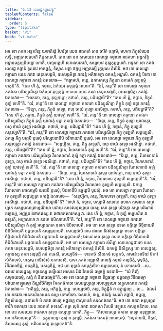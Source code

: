```yaml
---
title: "6.13 ពេលដ្ឋកច្ចានវត្ថុ"
tableOfContents: false
sidebar:
  order: 5
type: "tipitaka"
basket: "vi"
book: "vi-maha"
---
```



<DynamicBreadcrumb />

<Division number="284" book="vi-maha">

<Paragraph number="1288" book="vi-maha">
អថ ខោ ភគវា អន្ធកវិន្ទេ យថាភិរន្តំ វិហរិត្វា យេន រាជគហំ តេន ចារិកំ បក្កាមិ, មហតា ភិក្ខុសំឃេន សទ្ធឹ, អឌ្ឍតេលសេហិ ភិក្ខុសតេហិ. តេន ខោ បន សមយេន ពេលដ្ឋោ កច្ចានោ រាជគហា អន្ធកវិន្ទំ អទ្ធានមគ្គប្បដិបន្នោ ហោតិ, បញ្ចមត្តេហិ សកដសតេហិ, សព្ពេហេវ គុឡកុម្ភបូរេហិ. អទ្ទសា ខោ ភគវា ពេលដ្ឋំ កច្ចានំ ទូរតោវ អាគច្ឆន្តំ, ទិស្វាន មគ្គា ឱក្កម្ម អញ្ញតរស្មឹ រុក្ខមូលេ និសីទិ.
</Paragraph>

<Paragraph number="1289" book="vi-maha">
អថ ខោ ពេលដ្ឋោ កច្ចានោ យេន ភគវា តេនុបសង្កមិ, ឧបសង្កមិត្វា ភគវន្តំ អភិវាទេត្វា ឯកមន្តំ អដ្ឋាសិ. ឯកមន្តំ ឋិតោ ខោ ពេលដ្ឋោ កច្ចានោ ភគវន្តំ ឯតទវោច—  “ឥច្ឆាមហំ, ភន្តេ, ឯកមេកស្ស ភិក្ខុនោ ឯកមេកំ គុឡកុម្ភំ ទាតុន៑”តិ. “តេន ហិ ត្វំ, កច្ចាន, ឯកំយេវ គុឡកុម្ភំ អាហរា”តិ. “ឯវំ, ភន្តេ”តិ ខោ ពេលដ្ឋោ កច្ចានោ ភគវតោ បដិស្សុណិត្វា ឯកំយេវ គុឡកុម្ភំ អាទាយ យេន ភគវា តេនុបសង្កមិ, ឧបសង្កមិត្វា ភគវន្តំ ឯតទវោច—  “អាភតោ, ភន្តេ, គុឡកុម្ភោ; កថាហំ, ភន្តេ, បដិបជ្ជាមី”តិ? “តេន ហិ ត្វំ, កច្ចាន, ភិក្ខូនំ គុឡំ ទេហី”តិ. “ឯវំ, ភន្តេ”តិ ខោ ពេលដ្ឋោ កច្ចានោ ភគវតោ បដិស្សុណិត្វា ភិក្ខូនំ គុឡំ ទត្វា ភគវន្តំ ឯតទវោច—  “ទិន្នោ, ភន្តេ, ភិក្ខូនំ គុឡោ, ពហុ ចាយំ គុឡោ អវសិដ្ឋោ. កថាហំ, ភន្តេ, បដិបជ្ជាមី”តិ? “តេន ហិ ត្វំ, កច្ចាន, ភិក្ខូនំ គុឡំ យាវទត្ថំ ទេហី”តិ. “ឯវំ, ភន្តេ”តិ ខោ ពេលដ្ឋោ កច្ចានោ ភគវតោ បដិស្សុណិត្វា ភិក្ខូនំ គុឡំ យាវទត្ថំ ទត្វា ភគវន្តំ ឯតទវោច—  “ទិន្នោ, ភន្តេ, ភិក្ខូនំ គុឡោ យាវទត្ថោ, ពហុ ចាយំ គុឡោ អវសិដ្ឋោ. កថាហំ, ភន្តេ, បដិបជ្ជាមី”តិ? “តេន ហិ ត្វំ, កច្ចាន, ភិក្ខូ គុឡេហិ សន្តប្បេហី”តិ. “ឯវំ, ភន្តេ”តិ ខោ ពេលដ្ឋោ កច្ចានោ ភគវតោ បដិស្សុណិត្វា ភិក្ខូ គុឡេហិ សន្តប្បេសិ. ឯកច្ចេ ភិក្ខូ បត្តេបិ បូរេសុំ បរិស្សាវនានិបិ ថវិកាយោបិ បូរេសុំ. អថ ខោ ពេលដ្ឋោ កច្ចានោ ភិក្ខូ គុឡេហិ សន្តប្បេត្វា ភគវន្តំ ឯតទវោច—  “សន្តប្បិតា, ភន្តេ, ភិក្ខូ គុឡេហិ, ពហុ ចាយំ គុឡោ អវសិដ្ឋោ. កថាហំ, ភន្តេ, បដិបជ្ជាមី”តិ? “តេន ហិ ត្វំ, កច្ចាន, វិឃាសាទានំ គុឡំ ទេហី”តិ. “ឯវំ, ភន្តេ”តិ ខោ ពេលដ្ឋោ កច្ចានោ ភគវតោ បដិស្សុណិត្វា វិឃាសាទានំ គុឡំ ទត្វា ភគវន្តំ ឯតទវោច—  “ទិន្នោ, ភន្តេ, វិឃាសាទានំ គុឡោ, ពហុ ចាយំ គុឡោ អវសិដ្ឋោ. កថាហំ, ភន្តេ, បដិបជ្ជាមី”តិ? “តេន ហិ ត្វំ, កច្ចាន, វិឃាសាទានំ គុឡំ យាវទត្ថំ ទេហី”តិ. “ឯវំ, ភន្តេ”តិ ខោ ពេលដ្ឋោ កច្ចានោ ភគវតោ បដិស្សុណិត្វា វិឃាសាទានំ គុឡំ យាវទត្ថំ ទត្វា ភគវន្តំ ឯតទវោច—  “ទិន្នោ, ភន្តេ, វិឃាសាទានំ គុឡោ យាវទត្ថោ, ពហុ ចាយំ គុឡោ អវសិដ្ឋោ. កថាហំ, ភន្តេ, បដិបជ្ជាមី”តិ? “តេន ហិ ត្វំ, កច្ចាន, វិឃាសាទេ គុឡេហិ សន្តប្បេហី”តិ. “ឯវំ, ភន្តេ”តិ ខោ ពេលដ្ឋោ កច្ចានោ ភគវតោ បដិស្សុណិត្វា វិឃាសាទេ គុឡេហិ សន្តប្បេសិ. ឯកច្ចេ វិឃាសាទា កោលម្ពេបិ ឃដេបិ បូរេសុំ, បិដកានិបិ ឧច្ឆង្គេបិ បូរេសុំ. អថ ខោ ពេលដ្ឋោ កច្ចានោ វិឃាសាទេ គុឡេហិ សន្តប្បេត្វា ភគវន្តំ ឯតទវោច—  “សន្តប្បិតា, ភន្តេ, វិឃាសាទា គុឡេហិ, ពហុ ចាយំ គុឡោ អវសិដ្ឋោ. កថាហំ, ភន្តេ, បដិបជ្ជាមី”តិ? “នាហំ តំ, កច្ចាន, បស្សាមិ សទេវកេ លោកេ សមារកេ សព្រហ្មកេ សស្សមណព្រាហ្មណិយា បជាយ សទេវមនុស្សាយ យស្ស សោ គុឡោ បរិភុត្តោ សម្មា បរិណាមំ គច្ឆេយ្យ, អញ្ញត្រ តថាគតស្ស វា តថាគតសាវកស្ស វា. តេន ហិ ត្វំ, កច្ចាន, តំ គុឡំ អប្បហរិតេ វា ឆឌ្ឌេហិ, អប្បាណកេ វា ឧទកេ ឱបិលាបេហី”តិ. “ឯវំ, ភន្តេ”តិ ខោ ពេលដ្ឋោ កច្ចានោ ភគវតោ បដិស្សុណិត្វា តំ គុឡំ អប្បាណកេ ឧទកេ ឱបិលាបេតិ. អថ ខោ សោ គុឡោ ឧទកេ បក្ខិត្តោ ចិច្ចិដាយតិ ចិដិចិដាយតិ បធូបាយតិ សម្បធូបាយតិ. សេយ្យថាបិ នាម ផាលោ ទិវសំសន្តត្តោ ឧទកេ បក្ខិត្តោ ចិច្ចិដាយតិ ចិដិចិដាយតិ បធូបាយតិ សម្បធូបាយតិ; ឯវមេវ សោ គុឡោ ឧទកេ បក្ខិត្តោ ចិច្ចិដាយតិ ចិដិចិដាយតិ បធូបាយតិ សម្បធូបាយតិ.
</Paragraph>

<Paragraph number="1290" book="vi-maha">
អថ ខោ ពេលដ្ឋោ កច្ចានោ សំវិគ្គោ លោមហដ្ឋជាតោ យេន ភគវា តេនុបសង្កមិ, ឧបសង្កមិត្វា ភគវន្តំ អភិវាទេត្វា ឯកមន្តំ និសីទិ. ឯកមន្តំ និសិន្នស្ស ខោ ពេលដ្ឋស្ស កច្ចានស្ស ភគវា អនុបុព្ពឹ កថំ កថេសិ, សេយ្យថិទំ—  ទានកថំ សីលកថំ សគ្គកថំ, កាមានំ អាទីនវំ ឱការំ សំកិលេសំ, នេក្ខម្មេ អានិសំសំ បកាសេសិ. យទា ភគវា អញ្ញាសិ ពេលដ្ឋំ កច្ចានំ កល្លចិត្តំ, មុទុចិត្តំ, វិនីវរណចិត្តំ, ឧទគ្គចិត្តំ, បសន្នចិត្តំ, អថ យា ពុទ្ធានំ សាមុក្កំសិកា ធម្មទេសនា, តំ បកាសេសិ …បេ…  ឯវមេវ ពេលដ្ឋស្ស កច្ចានស្ស តស្មឹយេវ អាសនេ វិរជំ វីតមលំ ធម្មចក្ខុំ ឧទបាទិ—  “យំ កិញ្ចិ សមុទយធម្មំ, សព្ពំ តំ និរោធធម្មន៑”តិ. អថ ខោ ពេលដ្ឋោ កច្ចានោ ទិដ្ឋធម្មោ បត្តធម្មោ វិទិតធម្មោ បរិយោគាឡ្ហធម្មោ តិណ្ណវិចិកិច្ឆោ វិគតកថំកថោ វេសារជ្ជប្បត្តោ អបរប្បច្ចយោ សត្ថុសាសនេ ភគវន្តំ ឯតទវោច—  “អភិក្កន្តំ, ភន្តេ, អភិក្កន្តំ, ភន្តេ. សេយ្យថាបិ, ភន្តេ, និក្កុជ្ជិតំ វា ឧក្កុជ្ជេយ្យ …បេ…  ឯវមេវំ ខោ ភគវតា អនេកបរិយាយេន ធម្មោ បកាសិតោ. ឯសាហំ, ភន្តេ, ភគវន្តំ សរណំ គច្ឆាមិ, ធម្មញ្ច, ភិក្ខុសំឃញ្ច. ឧបាសកំ មំ ភគវា ធារេតុ អជ្ជតគ្គេ បាណុបេតំ សរណគតន៑”តិ.
</Paragraph>

<Paragraph number="1291" book="vi-maha">
អថ ខោ ភគវា អនុបុព្ពេន ចារិកំ ចរមានោ យេន រាជគហំ តទវសរិ. តត្រ សុទំ ភគវា រាជគហេ វិហរតិ វេឡុវនេ កលន្ទកនិវាបេ. តេន ខោ បន សមយេន រាជគហេ គុឡោ ឧស្សន្នោ ហោតិ. ភិក្ខូ—  “គិលានស្សេវ ភគវតា គុឡោ អនុញ្ញាតោ, នោ អគិលានស្សា”តិ—  កុក្កុច្ចាយន្តា គុឡំ ន ភុញ្ជន្តិ. ភគវតោ ឯតមត្ថំ អារោចេសុំ. “អនុជានាមិ, ភិក្ខវេ, គិលានស្ស គុឡំ, អគិលានស្ស គុឡោទកន៑”តិ.
</Paragraph>
</Division>